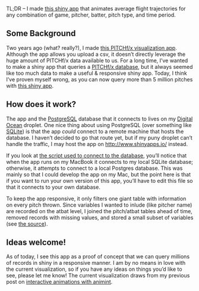 TL;DR -- I made [this shiny app](http://104.131.111.111:3838/pitchRx2/) that animates average flight trajectories for any combination of game, pitcher, batter, pitch type, and time period.

## Some Background

Two years ago (what? really?), I made [this PITCHf/x visualization app](https://cpsievert.wordpress.com/2013/01/13/pitchrx-shiny-fun-flexible-mlb-pitchfx-visualization/). Although the app allows you upload a csv, it doesn't directly leverage the huge amount of PITCHf/x data available to us. For a long time, I've wanted to make a shiny app that queries a [PITCHf/x database](https://baseballwithr.wordpress.com/2014/03/24/422/), but it always seemed like too much data to make a useful & responsive shiny app. Today, I think I've proven myself wrong, as you can now query more than 5 million pitches with [this shiny app](http://104.131.111.111:3838/pitchRx2/).

## How does it work?

The app and the [PostgreSQL](http://en.wikipedia.org/wiki/PostgreSQL) database that it connects to lives on my [Digital Ocean](https://www.digitalocean.com/) droplet. One nice thing about using PostgreSQL (over something like [SQLite](http://en.wikipedia.org/wiki/SQLite)) is that the app *could* connect to a remote machine that hosts the database. I haven't decided to go that route yet, but if my puny droplet can't handle the traffic, I may host the app on <http://www.shinyapps.io/> instead. 

If you look at [the script used to connect to the database](https://github.com/cpsievert/shiny_apps/blob/master/pitchRx2/01_db_connect.R), you'll notice that when the app runs on my MacBook it connects to my local SQLite database; otherwise, it attempts to connect to a local Postgres database. This was mainly so that I could develop the app on my Mac, but the point here is that if you want to run your own version of this app, you'll have to edit this file so that it connects to your own database. 

To keep the app responsive, it only filters one giant table with information on every pitch thrown. Since variables I wanted to inlude (like pitcher name) are recorded on the atbat level, I joined the pitch/atbat tables ahead of time, removed records with missing values, and stored a small subset of variables (see [the source](https://github.com/cpsievert/shiny_apps/blob/master/pitchRx2/02_create_pa.R)).

## Ideas welcome!

As of today, I see this app as a proof of concept that we can query millions of records in shiny in a responsive manner. I am by no means in love with the current visualization, so if you have any ideas on things you'd like to see, please let me know! The current visualization draws from my previous post on [interactive animations with animint](http://cpsievert.github.io/baseballR/20140818/).